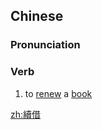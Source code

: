 {{also|续借}}
==Chinese==
{{zh-forms|s=续借}}

===Pronunciation===
{{zh-pron
|m=xùjiè
|c=zuk6 ze3
|cat=v
}}

===Verb===
{{zh-verb}}

# to [[renew]] a [[book]] {{gloss|i.e. at a library}}
#: {{zh-x|我 要 續借 這 本 書。|I would like to '''renew''' this book.}}

[[zh:續借]]